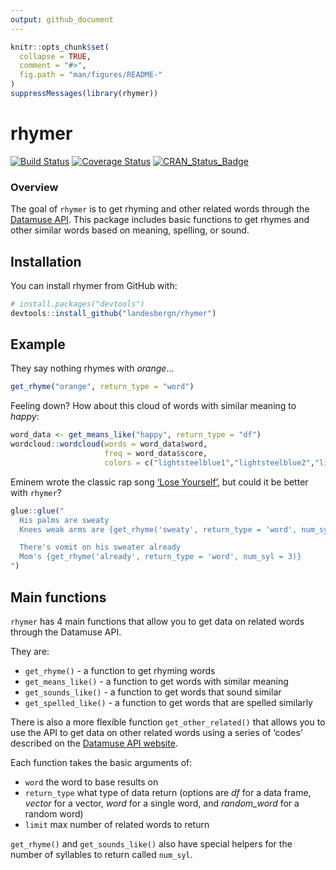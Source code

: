 ```yaml
---
output: github_document
---
```


<!-- README.md is generated from README.Rmd. Please edit that file -->

```r
knitr::opts_chunk$set(
  collapse = TRUE,
  comment = "#>",
  fig.path = "man/figures/README-"
)
suppressMessages(library(rhymer))
```

# rhymer
[![Build Status](https://travis-ci.org/landesbergn/rhymer.svg?branch=master)](https://travis-ci.org/landesbergn/rhymer)
[![Coverage Status](https://img.shields.io/codecov/c/github/landesbergn/rhymer/master.svg)](https://codecov.io/github/landesbergn/rhymer?branch=master)
[![CRAN_Status_Badge](http://www.r-pkg.org/badges/version/rhymer)](https://cran.r-project.org/package=rhymer)

### Overview
The goal of `rhymer` is to get rhyming and other related words through the [Datamuse API](http://www.datamuse.com/api/). This package includes basic functions to get rhymes and other similar words based on meaning, spelling, or sound.  

## Installation

You can install rhymer from GitHub with:

```r
# install.packages("devtools")
devtools::install_github("landesbergn/rhymer")
```

## Example
They say nothing rhymes with _orange_...

```r
get_rhyme("orange", return_type = "word")
```

Feeling down? How about this cloud of words with similar meaning to _happy_:

```r
word_data <- get_means_like("happy", return_type = "df")
wordcloud::wordcloud(words = word_data$word, 
                     freq = word_data$score, 
                     colors = c("lightsteelblue1","lightsteelblue2","lightsteelblue3","lightsteelblue"))
```

Eminem wrote the classic rap song ['Lose Yourself'](https://genius.com/Eminem-lose-yourself-lyrics), but could it be better with `rhymer`?

```r
glue::glue("
  His palms are sweaty
  Knees weak arms are {get_rhyme('sweaty', return_type = 'word', num_syl = 2)}

  There's vomit on his sweater already
  Mom's {get_rhyme('already', return_type = 'word', num_syl = 3)}
")
```
  
## Main functions
`rhymer` has 4 main functions that allow you to get data on related words through the Datamuse API.    
  
They are: 

  - `get_rhyme()` - a function to get rhyming words  
  - `get_means_like()` - a function to get words with similar meaning  
  - `get_sounds_like()` - a function to get words that sound similar  
  - `get_spelled_like()` - a function to get words that are spelled similarly  

There is also a more flexible function `get_other_related()` that allows you to use the API to get data on other related words using a series of 'codes' described on the [Datamuse API website](http://www.datamuse.com/api/).  

Each function takes the basic arguments of:  

  - `word` the word to base results on  
  - `return_type` what type of data return (options are _df_ for a data frame, _vector_ for a vector, _word_ for a single word, and _random\_word_ for a random word)  
  - `limit` max number of related words to return  
  
`get_rhyme()` and `get_sounds_like()` also have special helpers for the number of syllables to return called `num_syl`.